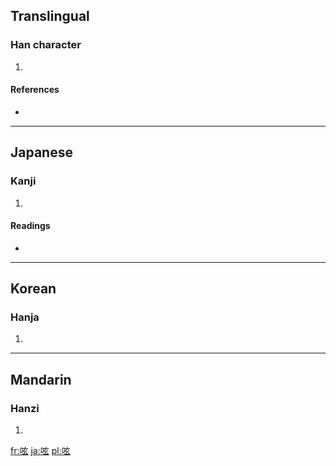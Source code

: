 ==Translingual==

===Han character===
{{Han char|rn=30|rad=口|as=05|sn=8|four=|canj=口卜女戈 (RYVI)}}

# {{defn|Han|sort=口05}}

====References====
* {{Han ref|kx=0181.220|dkj=03427|dj=0399.290|hdz=10608.080|uh=545F|ud=21599}}

----

==Japanese==

===Kanji===
{{ja-kanji|grade=|rs=口05}}

# {{defn|Japanese|sort=口05}}

====Readings====
* {{ja-readings|on=[[げん]] (gen)|kun=[[つぶやく]] (tsubuyaku)}}

----

==Korean==

===Hanja===
{{ko-hanja|hangeul=현|rv=hyeon|mr=hyŏn}}

# {{defn|Korean|sort=口05}}

----

==Mandarin==

===Hanzi===
{{cmn-hanzi|pin=[[ne]] ([[ne5]]), [[quǎn]] ([[quan3]])|wg=*<sup>5</sup>, ch'üan<sup>3</sup>}}

# {{defn|Mandarin|sort=口05}}

[[fr:呟]]
[[ja:呟]]
[[pl:呟]]